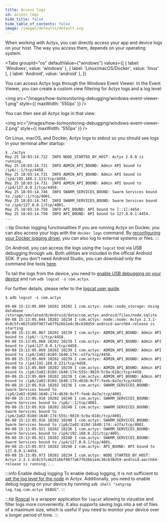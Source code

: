 ```yaml
---
title: Access logs
id: access-logs
hide_title: false
hide_table_of_contents: false
image: /images/defaults/default.svg
---
```


When working with Actyx, you can directly access your app and device logs on your host.
The way you access them, depends on your operating system:


<Tabs
  groupId="os"
  defaultValue={"windows"}
  values={[
    { label: 'Windows', value: 'windows' },
    { label: 'Linux/macOS/Docker', value: 'linux' },
    { label: 'Android', value: 'android' },
  ]}
>

<TabItem value="windows">

You can access Actyx logs through the Windows Event Viewer. In the Event Viewer, you can create a custom view filtering for Actyx logs and a log level:

<img
  src="/images/how-to/monitoring-debugging/windows-event-viewer-1.png"
  style={{ maxWidth: '550px' }}
/>

You can then see all Actyx logs in that view:

<img
  src="/images/how-to/monitoring-debugging/windows-event-viewer-2.png"
  style={{ maxWidth: '550px' }}
/>

</TabItem>
<TabItem value="linux">

On Linux, macOS, and Docker, Actyx logs to stdout so you should see logs in your terminal after startup:

```text
$ ./actyx
May 25 18:03:14.722  INFO NODE_STARTED_BY_HOST: Actyx 2.0.0 is running.
May 25 18:03:14.731  INFO ADMIN_API_BOUND: Admin API bound to /ip6/::1/tcp/4458.
May 25 18:03:14.731  INFO ADMIN_API_BOUND: Admin API bound to /ip4/192.168.2.113/tcp/4458.
May 25 18:03:14.731  INFO ADMIN_API_BOUND: Admin API bound to /ip4/127.0.0.1/tcp/4458.
May 25 18:03:14.746  INFO SWARM_SERVICES_BOUND: Swarm Services bound to /ip6/::1/tcp/4001.
May 25 18:03:14.747  INFO SWARM_SERVICES_BOUND: Swarm Services bound to /ip4/127.0.0.1/tcp/4001.
May 25 18:03:14.750  INFO API_BOUND: API bound to [::1]:4454.
May 25 18:03:14.750  INFO API_BOUND: API bound to 127.0.0.1:4454.
...
```

:::tip Docker logging functionalities
If you are running Actyx on Docker, you can also access your logs with the `docker logs` command. By [reconfiguring your Docker logging driver](https://docs.docker.com/config/containers/logging/configure/), you can also log to external systems or files.
:::

</TabItem>
<TabItem value="android">

On Android, you can access the logs using the `logcat` tool via USB debugging through `adb`. Both utilities are included in the official Android SDK.
If you don't need Android Studio, you can download only the command line tools [here](https://developer.android.com/studio/?hl=i#command-tools).

To tail the logs from the device, you need to [enable USB debugging on your device](https://developer.android.com/studio/debug/dev-options)
and run `adb logcat -s com.actyx`.

For further details, please refer to the [logcat user guide](https://developer.android.com/studio/command-line/logcat).

```text
$ adb logcat -s com.actyx

09-08 15:13:05.809 10202 10202 I com.actyx: node::node_storage: Using database /storage/emulated/0/Android/data/com.actyx.android/files/node.sqlite
09-08 15:13:05.844 10202 10234 I com.actyx: node::node: Actyx 2.3.1-dc8c5fc462516bf9877a67fb26b1e4c36c638d59-android-aarch64-release is starting
09-08 15:13:05.867 10202 10239 I com.actyx: ADMIN_API_BOUND: Admin API bound to /ip6/::1/tcp/4458.
09-08 15:13:05.868 10202 10239 I com.actyx: ADMIN_API_BOUND: Admin API bound to /ip4/127.0.0.1/tcp/4458.
09-08 15:13:05.869 10202 10239 I com.actyx: ADMIN_API_BOUND: Admin API bound to /ip6/2a02:810d:1640:174::e2fa/tcp/4458.
09-08 15:13:05.869 10202 10239 I com.actyx: ADMIN_API_BOUND: Admin API bound to /ip4/192.168.0.221/tcp/4458.
09-08 15:13:05.869 10202 10239 I com.actyx: ADMIN_API_BOUND: Admin API bound to /ip6/2a02:810d:1640:174:555c:9819:5c9a:618c/tcp/4458.
09-08 15:13:05.869 10202 10239 I com.actyx: ADMIN_API_BOUND: Admin API bound to /ip6/2a02:810d:1640:174:d638:9cff:feeb:8a7e/tcp/4458.
09-08 15:13:05.916 10202 10236 I com.actyx: SWARM_SERVICES_BOUND: Swarm Services bound to /ip6/2a02:810d:1640:174:d638:9cff:feeb:8a7e/tcp/4001.
09-08 15:13:05.916 10202 10240 I com.actyx: SWARM_SERVICES_BOUND: Swarm Services bound to /ip6/::1/tcp/4001.
09-08 15:13:05.916 10202 10240 I com.actyx: SWARM_SERVICES_BOUND: Swarm Services bound to /ip6/2a02:810d:1640:174:555c:9819:5c9a:618c/tcp/4001.
09-08 15:13:05.916 10202 10240 I com.actyx: SWARM_SERVICES_BOUND: Swarm Services bound to /ip6/2a02:810d:1640:174::e2fa/tcp/4001.
09-08 15:13:05.921 10202 10236 I com.actyx: SWARM_SERVICES_BOUND: Swarm Services bound to /ip4/192.168.0.221/tcp/4001.
09-08 15:13:05.921 10202 10240 I com.actyx: SWARM_SERVICES_BOUND: Swarm Services bound to /ip4/127.0.0.1/tcp/4001.
09-08 15:13:05.973 10202 10240 I com.actyx: API_BOUND: API bound to 127.0.0.1:4454.
09-08 15:13:05.973 10202 10234 I com.actyx: NODE_STARTED_BY_HOST: Actyx 2.3.1-dc8c5fc462516bf9877a67fb26b1e4c36c638d59-android-aarch64-release is running....
```

:::info Enable debug logging
To enable debug logging, it is not sufficient to [set the log level for the node](./logging-levels.mdx) in Actyx.
Additionally, you need to enable debug logging on your device by running `adb shell "setprop log.tag.com.actyx DEBUG"`.
:::

:::tip
[Rogcat](https://github.com/flxo/rogcat) is a wrapper application for `logcat` allowing to vizualize and filter logs more conveniently.
It also supports saving logs into a set of files of a maximum size, which is useful if you need to monitor your device over a longer period of time.
:::

</TabItem>
</Tabs>
